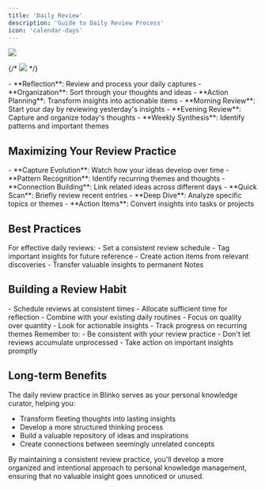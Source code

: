 ```yaml
---
title: 'Daily Review'
description: 'Guide to Daily Review Process'
icon: 'calendar-days'
---
```


<img className="rounded-2xl" src="/images/2024-11-30-10-51-26.png" />

{/* <img className="rounded-2xl" src="/images/2024-11-30-10-53-27.png" /> */}

<AccordionGroup>
  <Accordion icon="lightbulb" title="Purpose of Daily Review" defaultOpen>
    - **Reflection**: Review and process your daily captures
    - **Organization**: Sort through your thoughts and ideas
    - **Action Planning**: Transform insights into actionable items
  </Accordion>

  <Accordion icon="arrows-rotate" title="Review Process">
    - **Morning Review**: Start your day by reviewing yesterday's insights
    - **Evening Review**: Capture and organize today's thoughts
    - **Weekly Synthesis**: Identify patterns and important themes
  </Accordion>
</AccordionGroup>

## Maximizing Your Review Practice

<AccordionGroup>
  <Accordion icon="brain" title="Cultivating Insights">
    - **Capture Evolution**: Watch how your ideas develop over time
    - **Pattern Recognition**: Identify recurring themes and thoughts
    - **Connection Building**: Link related ideas across different days
  </Accordion>

  <Accordion icon="list-check" title="Review Strategies">
    - **Quick Scan**: Briefly review recent entries
    - **Deep Dive**: Analyze specific topics or themes
    - **Action Items**: Convert insights into tasks or projects
  </Accordion>
</AccordionGroup>

## Best Practices

<Note>
For effective daily reviews:
- Set a consistent review schedule
- Tag important insights for future reference
- Create action items from relevant discoveries
- Transfer valuable insights to permanent Notes
</Note>

## Building a Review Habit

<AccordionGroup>
  <Accordion icon="clock" title="Timing Your Review">
    - Schedule reviews at consistent times
    - Allocate sufficient time for reflection
    - Combine with your existing daily routines
  </Accordion>

  <Accordion icon="star" title="Making It Meaningful">
    - Focus on quality over quantity
    - Look for actionable insights
    - Track progress on recurring themes
  </Accordion>
</AccordionGroup>

<Warning>
Remember to:
- Be consistent with your review practice
- Don't let reviews accumulate unprocessed
- Take action on important insights promptly
</Warning>

## Long-term Benefits

The daily review practice in Blinko serves as your personal knowledge curator, helping you:
- Transform fleeting thoughts into lasting insights
- Develop a more structured thinking process
- Build a valuable repository of ideas and inspirations
- Create connections between seemingly unrelated concepts

By maintaining a consistent review practice, you'll develop a more organized and intentional approach to personal knowledge management, ensuring that no valuable insight goes unnoticed or unused.